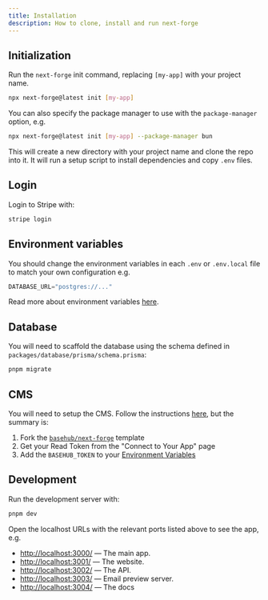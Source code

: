 ```yaml
---
title: Installation
description: How to clone, install and run next-forge
---
```


## Initialization

Run the `next-forge` init command, replacing `[my-app]` with your project name.

```sh Terminal
npx next-forge@latest init [my-app]
```

You can also specify the package manager to use with the `package-manager` option, e.g.

```sh Terminal
npx next-forge@latest init [my-app] --package-manager bun
```

This will create a new directory with your project name and clone the repo into it. It will run a setup script to install dependencies and copy `.env` files.

## Login

Login to Stripe with:

```sh Terminal
stripe login
```

## Environment variables

You should change the environment variables in each `.env` or `.env.local` file to match your own configuration e.g.

```js .env.local
DATABASE_URL="postgres://..."
```

Read more about environment variables [here](/packages/env).

## Database

You will need to scaffold the database using the schema defined in `packages/database/prisma/schema.prisma`:

```sh Terminal
pnpm migrate
```

## CMS

You will need to setup the CMS. Follow the instructions [here](/features/cms), but the summary is:

1. Fork the [`basehub/next-forge`](https://basehub.com/basehub/next-forge?fork=1) template
2. Get your Read Token from the "Connect to Your App" page
3. Add the `BASEHUB_TOKEN` to your [Environment Variables](/features/env)

## Development

Run the development server with:

```sh Terminal
pnpm dev
```

Open the localhost URLs with the relevant ports listed above to see the app, e.g.

- [http://localhost:3000/](http://localhost:3000/) — The main app.
- [http://localhost:3001/](http://localhost:3001/) — The website.
- [http://localhost:3002/](http://localhost:3002/) — The API.
- [http://localhost:3003/](http://localhost:3003/) — Email preview server.
- [http://localhost:3004/](http://localhost:3004/) — The docs
